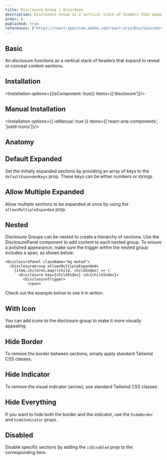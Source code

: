 ```yaml
---
title: Disclosure Group | Accordion
description: Disclosure Group is a vertical stack of headers that expand or collapse to show or hide content, providing an organized, user-friendly way to manage information.
order: 6
published: true
references: ["https://react-spectrum.adobe.com/react-aria/DisclosureGroup.html#props"]
---
```


## Basic
An disclosure functions as a vertical stack of headers that expand to reveal or conceal content sections.
<How isCenter={false} toUse="navigation/disclosure-group/disclosure-group-demo" />

## Installation
<Installation options={{isComponent: true}} items={['disclosure']}/>

## Manual Installation
<Installation options={{ isManual: true }} items={['react-aria-components', 'justd-icons']}/>

<SourceCode toShow='disclosure'/>

## Anatomy
<Anatomy show='disclosure-group-anatomy'/>

## Default Expanded
Set the initially expanded sections by providing an array of keys to the `defaultExpandedKeys` prop. These keys can be either numbers or strings.
<How isCenter={false} toUse="navigation/disclosure-group/disclosure-group-default-expand-demo" />

## Allow Multiple Expanded
Allow multiple sections to be expanded at once by using the `allowsMultipleExpanded` prop.
<How isCenter={false} toUse="navigation/disclosure-group/disclosure-group-allow-multiple-expand-demo" />


## Nested
Disclosure Groups can be nested to create a hierarchy of sections. Use the DisclosurePanel component to add content to each nested group. To ensure a polished appearance, make sure the trigger within the nested group includes a span, as shown below:
```tsx {6}
<DisclosurePanel className="bg-muted">
  <DisclosureGroup allowsMultipleExpanded>
    {item.children.map((child, childIndex) => (
      <Disclosure key={childIndex} id={childIndex}>
        <DisclosureTrigger>
          <span>
```
Check out the example below to see it in action.
<How isCenter={false} toUse="navigation/disclosure-group/disclosure-group-nested-demo" />

## With Icon
You can add icons to the disclosure group to make it more visually appealing.
<How isCenter={false} toUse="navigation/disclosure-group/disclosure-group-with-icon-demo" />

## Hide Border
To remove the border between sections, simply apply standard Tailwind CSS classes.
<How isCenter={false} toUse="navigation/disclosure-group/disclosure-group-border-hidden-demo" />

## Hide Indicator
To remove the visual indicator (arrow), use standard Tailwind CSS classes.
<How isCenter={false} toUse="navigation/disclosure-group/disclosure-group-hide-indicator-demo" />

## Hide Everything
If you want to hide both the border and the indicator, use the `hideBorder` and `hideIndicator` props.
<How isCenter={false} toUse="navigation/disclosure-group/disclosure-group-hide-everything-demo" />

## Disabled
Disable specific sections by adding the `isDisabled` prop to the corresponding item.
<How isCenter={false} toUse="navigation/disclosure-group/disclosure-group-disabled-demo" />
